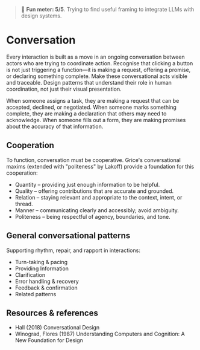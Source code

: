 
<Meta title="Foundations/Conversation" />

> 🤯 **Fun meter: 5/5**. Trying to find useful framing to integrate LLMs with design systems.

# Conversation

Every interaction is built as a move in an ongoing conversation between actors who are trying to coordinate action.
Recognise that clicking a button is not just triggering a function—it is making a request, offering a promise, or declaring something complete.
Make these conversational acts visible and traceable. Design patterns that understand their role in human coordination, not just their visual presentation.

When someone assigns a task, they are making a request that can be accepted, declined, or negotiated. When someone marks something complete,
they are making a declaration that others may need to acknowledge. When someone fills out a form, they are making promises about the accuracy of that information.

## Cooperation
To function, conversation must be cooperative. Grice's conversational maxims (extended with "politeness" by Lakoff) provide a foundation for this cooperation:
- Quantity – providing just enough information to be helpful.
- Quality – offering contributions that are accurate and grounded.
- Relation – staying relevant and appropriate to the context, intent, or thread.
- Manner – communicating clearly and accessibly; avoid ambiguity.
- Politeness – being respectful of agency, boundaries, and tone.

## General conversational patterns
Supporting rhythm, repair, and rapport in interactions:
- Turn-taking & pacing
- Providing Information
- Clarification
- Error handling & recovery
- Feedback & confirmation
- Related patterns


## Resources & references

- Hall (2018) Conversational Design
- Winograd, Flores (1987) Understanding Computers and Cognition: A New Foundation for Design
